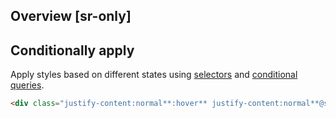 ## Overview [sr-only]
<Overview/>

## Conditionally apply
Apply styles based on different states using [selectors](/guide/state-selectors) and [conditional queries](/guide/conditional-queries).
```html
<div class="justify-content:normal**:hover** justify-content:normal**@sm** justify-content:normal**@dark** justify-content:normal**@print**">…</div>
```

